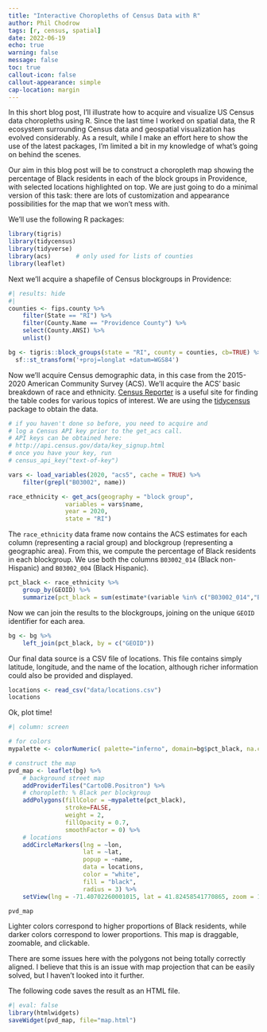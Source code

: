 ```yaml
---
title: "Interactive Choropleths of Census Data with R" 
author: Phil Chodrow
tags: [r, census, spatial]
date: 2022-06-19
echo: true
warning: false
message: false
toc: true
callout-icon: false
callout-appearance: simple
cap-location: margin
---
```


In this short blog post, I'll illustrate how to acquire and visualize US Census data choropleths using R. Since the last time I worked on spatial data, the R ecosystem surrounding Census data and geospatial visualization has evolved considerably. As a result, while I make an effort here to show the use of the latest packages, I'm limited a bit in my knowledge of what's going on behind the scenes. 

Our aim in this blog post will be to construct a choropleth map showing the percentage of Black residents in each of the block groups in Providence, with selected locations highlighted on top. We are just going to do a minimal version of this task: there are lots of customization and appearance possibilities for the map that we won't mess with. 

We'll use the following R packages: 

```r
library(tigris)
library(tidycensus)
library(tidyverse)
library(acs)       # only used for lists of counties
library(leaflet)
```

Next we'll acquire a shapefile of Census blockgroups in Providence: 

```r
#| results: hide
#| 
counties <- fips.county %>% 
	filter(State == "RI") %>% 
	filter(County.Name == "Providence County") %>%
	select(County.ANSI) %>% 
	unlist()

bg <- tigris::block_groups(state = "RI", county = counties, cb=TRUE) %>%
  sf::st_transform('+proj=longlat +datum=WGS84')
```

Now we'll acquire Census demographic data, in this case from the 2015-2020 American Community Survey (ACS). We'll acquire the ACS' basic breakdown of race and ethnicity. [Census Reporter](censusreporter.org/) is a useful site for finding the table codes for various topics of interest. We are using the [tidycensus](https://walker-data.com/tidycensus/articles/basic-usage.html) package to obtain the data. 
 
```r


# if you haven't done so before, you need to acquire and 
# log a Census API key prior to the get_acs call. 
# API keys can be obtained here: 
# http://api.census.gov/data/key_signup.html
# once you have your key, run 
# census_api_key("text-of-key")

vars <- load_variables(2020, "acs5", cache = TRUE) %>% 
	filter(grepl("B03002", name)) 

race_ethnicity <- get_acs(geography = "block group", 
                variables = vars$name, 
                year = 2020, 
                state = "RI")
```

The `race_ethnicity` data frame now contains the ACS estimates for each column (representing a racial group) and blockgroup (representing a geographic area). From this, we compute the percentage of Black residents in each blockgroup. We use both the columns `B03002_014` (Black non-Hispanic) and `B03002_004` (Black Hispanic). 

```r
pct_black <- race_ethnicity %>% 
	group_by(GEOID) %>% 
	summarize(pct_black = sum(estimate*(variable %in% c("B03002_014","B03002_004")))/sum(estimate))
```

Now we can join the results to the blockgroups, joining on the unique `GEOID` identifier for each area.  

```r
bg <- bg %>% 
	left_join(pct_black, by = c("GEOID"))
```

Our final data source is a CSV file of locations. This file contains simply latitude, longitude, and the name of the location, although richer information could also be provided and displayed. 

```r
locations <- read_csv("data/locations.csv")
locations
```

Ok, plot time! 

```r
#| column: screen

# for colors
mypalette <- colorNumeric( palette="inferno", domain=bg$pct_black, na.color="transparent")

# construct the map
pvd_map <- leaflet(bg) %>% 
    # background street map
	addProviderTiles("CartoDB.Positron") %>%  
    # choropleth: % Black per blockgroup
	addPolygons(fillColor = ~mypalette(pct_black), 
                stroke=FALSE, 
                weight = 2,
                fillOpacity = 0.7,
                smoothFactor = 0) %>% 
    # locations
	addCircleMarkers(lng = ~lon, 
                     lat = ~lat, 
                     popup = ~name, 
                     data = locations, 
                     color = "white",
                     fill = "black", 
                     radius = 3) %>% 
    setView(lng = -71.40702260001015, lat = 41.82458541770865, zoom = 13)

pvd_map
```

Lighter colors correspond to higher proportions of Black residents, while darker colors correspond to lower proportions. This map is draggable, zoomable, and clickable. 

There are some issues here with the polygons not being totally correctly aligned. I believe that this is an issue with map projection that can be easily solved, but I haven't looked into it further. 


The following code saves the result as an HTML file. 
```r
#| eval: false
library(htmlwidgets)
saveWidget(pvd_map, file="map.html")
```
